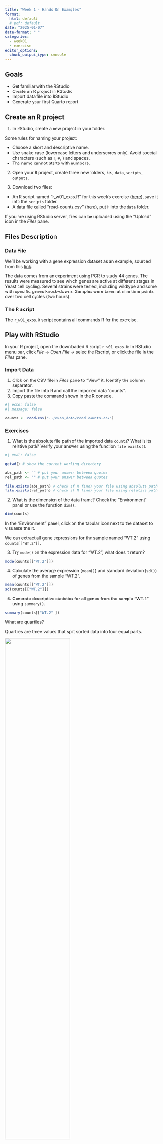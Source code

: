 ```yaml
---
title: "Week 1 - Hands-On Examples"
format: 
  html: default
  # pdf: default
date: "2025-01-07"
date-format: " "
categories: 
  - week01
  - exercise
editor_options: 
  chunk_output_type: console
---
```


## Goals

- Get familiar with the RStudio
- Create an R project in RStudio
- Import data file into RStudio
- Generate your first Quarto report

## Create an R project

1. In RStudio, create a new project in your folder.

Some rules for naming your project:  

  - Choose a short and descriptive name.
  - Use snake case (lowercase letters and underscores only).
  Avoid special characters (such as `!`, `#`, ) and spaces.
  - The name cannot starts with numbers.

2. Open your R project, create three new folders, *i.e.*, `data`, `scripts`, `outputs`.

3. Download two files:

  -  An R script named "r_w01_exos.R" for this week's exercise ([here](https://raw.githubusercontent.com/InforBio/IOC/refs/heads/main/ioc_r/week01/r_w01_exos.R)), save it into the `scripts` folder.
  - A data file called "read-counts.csv" ([here](https://raw.githubusercontent.com/InforBio/IOC/refs/heads/main/ioc_r/exos_data/read-counts.csv)), put it into the `data` folder.

::: {.callout-tip}
If you are using RStudio server, files can be uploaded using the "Upload" icon
in the *Files* pane.
:::

## Files Description

### Data File

We'll be working with a gene expression dataset as an example,
sourced from this [link](https://monashbioinformaticsplatform.github.io/r-more/).

The data comes from an experiment using PCR to study 44 genes.
The results were measured to see which genes are active at different stages in Yeast cell cycling.
Several strains were tested, including wildtype and some with specific genes knock-downs.
Samples were taken at nine time points over two cell cycles (two hours).

### The R script

The `r_w01_exos.R` script contains all commands R for the exercise.

## Play with RStudio

In your R project, open the downloaded R script `r_w01_exos.R`:
In RStudio menu bar, click *File* -> *Open File* -> selec the Rscript,
or click the file in the *Files* pane.

### Import Data

1. Click on the CSV file in *Files* pane to "View" it. Identify the column separator.
2. Import the file into R and call the imported data "counts".
3. Copy paste the command shown in the R console.

```r
#| echo: false
#| message: false

counts <- read.csv("../exos_data/read-counts.csv")
```

### Exercises

1. What is the absolute file path of the imported data `counts`?
What is its relative path?
Verify your answer using the function `file.exists()`.

```r
#| eval: false

getwd() # show the current working directory

abs_path <- "" # put your answer between quotes
rel_path <- "" # put your answer between quotes

file.exists(abs_path) # check if R finds your file using absolute path
file.exists(rel_path) # check if R finds your file using relative path
```

2. What is the dimension of the data frame?
Check the "Environment" panel or use the function `dim()`.

```r
dim(counts)
```

In the "Environment" panel, click on the tabular icon next to the dataset to visualize the it.

We can extract all gene expressions for the sample named "WT.2" using `counts[["WT.2"]]`.

3. Try `mode()` on the expression data for "WT.2", what does it return?

```r
mode(counts[["WT.2"]])
```

4. Calculate the average expression (`mean()`) and standard deviation (`sd()`) of genes from the sample "WT.2".

```r
mean(counts[["WT.2"]])
sd(counts[["WT.2"]])
```

5. Generate descriptive statistics for all genes from the sample "WT.2" using `summary()`.

```r
summary(counts[["WT.2"]])
```

::: {.callout-tip title="Stats Time!"}
What are quartiles?

Quartiles are three values that split sorted data into four equal parts.

![](images/boxplot.png){width=65%}

(figure modified from this [source](https://www.google.com/url?sa=i&url=https%3A%2F%2Fcommons.wikimedia.org%2Fwiki%2FFile%3ABoxplot_vs_PDF.png&psig=AOvVaw3y4ZFGXe2JU0ypMGAEc2_i&ust=1734727102604000&source=images&cd=vfe&opi=89978449&ved=0CBQQjRxqFwoTCMDBxpfYtIoDFQAAAAAdAAAAABAE))

IQR (Interquartile range) = Q3 - Q1
:::


6. Generate a histogram for the "WT.2" sample using `hist()`. What does the distribution look like?

::: {.callout-tip title="Stats Time!"}
**Histograms** help us see how data is spread out.
They show how many data points fall into different intervals, or *bins*.
By looking at a histogram, we can quickly understand the shape of the data,
like if it’s skewed or has outliers.
It's a simple way to get an overview of your data.
:::

```r
hist(counts[["WT.2"]])
```

::: {.callout-tip title="Stats Time!"}
**log2 Transformation**

A log2 transformation is commonly used to normalize data and reduce skewness,
especially in datasets with values spanning several orders of magnitude. 
Many biological data, like gene expression counts,
tend to have a highly skewed distribution with a long tail of large values.
The log2 transformation helps:

-  Stabilize variance – Makes data with large differences more comparable.
- Handle ratios – Converts multiplicative relationships into additive ones, simplifying interpretation.
- Improve normality – Makes the data distribution closer to normal, which is often required for statistical tests.
:::

```r
plot(
  x = counts[["WT.2"]], y = log2(counts[["WT.2"]]),
  xlab = "Original Scale", ylab = "log2 Scale",
  main = "Gene expression for the sample WT.2"
)
abline(v = 256, col = "red", lty = 2) # Add vertical line 
abline(h = 8, col = "red", lty = 2) # Add horizontal line
text(x = 500, y = 7, labels = expression(2^8 == 256)) # Add equation
```

Re draw the histogram with the log2 transformed data,
what does the distribution look like now?

```r
hist(log2(counts[["WT.2"]]))
```


## Get Your First Quarto Report

Create a new Quarto document (*File* -> *New File* -> *Quarto Document*),
write all codes above and your observation for the questions in the document.
Then click the "Render" to generate your own report!

- Change something in your script Quarto and re-render it, is the report up-to-date?

To go further: 

- Where is your report stored?
- What should you do if you want the report be stored in a specified folder?
  => use a configuration file for Quarto.
  
Open a new text file and copy paste following code, save it as `_quarto.yml` in your project folder.

```r
project:
  output-dir: outputs/
```

Try "Render" again, now where is your report?


---

#### Good job! 👏👏 You've taken your first big steps into R, and you're off to a great start, keep it up! 



